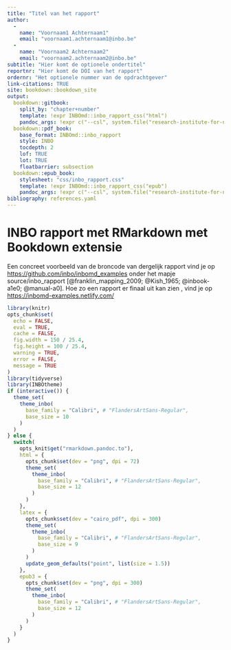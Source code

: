 ```yaml
---
title: "Titel van het rapport"
author: 
  - 
    name: "Voornaam1 Achternaam1"
    email: "voornaam1.achternaam1@inbo.be"
  - 
    name: "Voornaam2 Achternaam2"
    email: "voornaam2.achternaam2@inbo.be"
subtitle: "Hier komt de optionele ondertitel"
reportnr: "Hier komt de DOI van het rapport"
ordernr: "Het optionele nummer van de opdrachtgever"
link-citations: TRUE
site: bookdown::bookdown_site
output:
  bookdown::gitbook:
    split_by: "chapter+number"
    template: !expr INBOmd::inbo_rapport_css("html")
    pandoc_args: !expr c("--csl", system.file("research-institute-for-nature-and-forest.csl", package = "INBOmd"))
  bookdown::pdf_book:
    base_format: INBOmd::inbo_rapport
    style: INBO
    tocdepth: 2
    lof: TRUE
    lot: TRUE
    floatbarrier: subsection
  bookdown::epub_book:
    stylesheet: "css/inbo_rapport.css"
    template: !expr INBOmd::inbo_rapport_css("epub")
    pandoc_args: !expr c("--csl", system.file("research-institute-for-nature-and-forest.csl", package = "INBOmd"))
bibliography: references.yaml
---
```


# INBO rapport met RMarkdown met Bookdown extensie

Een concreet voorbeeld van de broncode van dergelijk rapport vind je op <https://github.com/inbo/inbomd_examples> onder het mapje source/inbo\_rapport [@franklin_mapping_2009; @Kish_1965; \@inbook-a1e0; @manual-a0]. Hoe zo een rapport er finaal uit kan zien , vind je op <https://inbomd-examples.netlify.com/>

```r
library(knitr)
opts_chunk$set(
  echo = FALSE,
  eval = TRUE,
  cache = FALSE,
  fig.width = 150 / 25.4,
  fig.height = 100 / 25.4,
  warning = TRUE,
  error = FALSE,
  message = TRUE
)
library(tidyverse)
library(INBOtheme)
if (interactive()) {
  theme_set(
    theme_inbo(
      base_family = "Calibri", # "FlandersArtSans-Regular",
      base_size = 10
    )
  )
} else {
  switch(
    opts_knit$get("rmarkdown.pandoc.to"),
    html = {
      opts_chunk$set(dev = "png", dpi = 72)
      theme_set(
        theme_inbo(
          base_family = "Calibri", # "FlandersArtSans-Regular",
          base_size = 12
        )
      )
    },
    latex = {
      opts_chunk$set(dev = "cairo_pdf", dpi = 300)
      theme_set(
        theme_inbo(
          base_family = "Calibri", # "FlandersArtSans-Regular",
          base_size = 9
        )
      )
      update_geom_defaults("point", list(size = 1.5))
    },
    epub3 = {
      opts_chunk$set(dev = "png", dpi = 300)
      theme_set(
        theme_inbo(
          base_family = "Calibri", # "FlandersArtSans-Regular",
          base_size = 12
        )
      )
    }
  )
}
```

